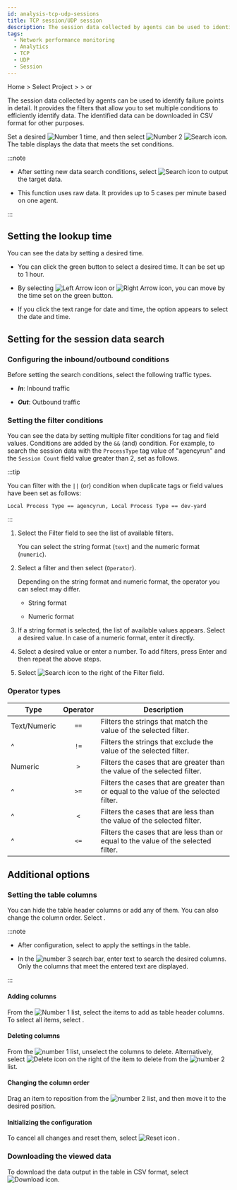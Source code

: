 ```yaml
---
id: analysis-tcp-udp-sessions
title: TCP session/UDP session
description: The session data collected by agents can be used to identify failure points in detail.
tags:
  - Network performance monitoring
  - Analytics
  - TCP
  - UDP
  - Session
---
```


Home > Select Project > <Cmdname sid="analysis" className="uitext" /> > <Cmdname sid="MNU06850" className="uitext" /> or <Cmdname sid="MNU06851" className="uitext" />

The session data collected by agents can be used to identify failure points in detail. It provides the filters that allow you to set multiple conditions to efficiently identify data. The identified data can be downloaded in CSV format for other purposes.

<ImgLang img="npm-analaysis-tcp-udp.png" desc="Session Search" />

Set a desired ![Number 1](/img/number-01.png) time, and then select ![Number 2](/img/number-02.png) ![Search icon](/img/ico-btn-search.png). The table displays the data that meets the set conditions.

:::note

-   After setting new data search conditions, select ![Search icon](/img/ico-btn-search.png) to output the target data.

-   This function uses raw data. It provides up to 5 cases per minute based on one agent.

:::

## Setting the lookup time

You can see the data by setting a desired time.

<ImgLang img='flexboard-time-set-select.png' desc='시간 선택 모드' className='noneborder' />

-   You can click the green button to select a desired time. It can be set up to 1 hour.

-   By selecting ![Left Arrow icon](/img/left-arrow.svg) or ![Right Arrow icon](/img/right-arrow.svg), you can move by the time set on the green button.

-   If you click the text range for date and time, the option appears to select the date and time.

## Setting for the session data search

### Configuring the inbound/outbound conditions

<ImgLang img="npm-analysis-select-in-out.png" desc="" />

Before setting the search conditions, select the following traffic types.

-   **_In_**: Inbound traffic

-   **_Out_**: Outbound traffic

### Setting the filter conditions

You can see the data by setting multiple filter conditions for tag and field values. Conditions are added by the `&&` (and) condition. For example, to search the session data with the `ProcessType` tag value of "agencyrun" and the `Session Count` field value greater than 2, set as follows.

<ImgLang img="npm-analysis-filtering.png" desc="Tag filtering" />

:::tip

You can filter with the `||` (or) condition when duplicate tags or field values have been set as follows:

```text
Local Process Type == agencyrun, Local Process Type == dev-yard
```

:::

1.  Select the Filter field to see the list of available filters.

    You can select the string format (`text`) and the numeric format (`numeric`).

    <ImgLang img='npm-analysis-field-list.png' desc='Field list' />

2.  Select a filter and then select <Cmdname sid="operator" className="uitext" />(`Operator`). 

    Depending on the string format and numeric format, the operator you can select may differ.

    -   String format<br/><ImgLang img='npm-analysis-filter-text-operater.png' desc='' />

    -   Numeric format<br/><ImgLang img='npm-analysis-filter-numeric-operater.png' desc='' />

3.  If a string format is selected, the list of available values appears. Select a desired value. In case of a numeric format, enter it directly.

    <ImgLang img='npm-analysis-filter-text-val-list.png' desc='' />

4.  Select a desired value or enter a number. To add filters, press Enter and then repeat the above steps.

5.  Select ![Search icon](/img/ico-btn-search.png) to the right of the Filter field.

### Operator types

| Type                           | Operator | Description                                                                             |
| ------------------------------ | :------: | --------------------------------------------------------------------------------------- |
| Text/Numeric                   |   `==`   | Filters the strings that match the value of the selected filter.                        |
| ^                              |   `!=`   | Filters the strings that exclude the value of the selected filter.                      |
| Numeric                        |   `>`    | Filters the cases that are greater than the value of the selected filter.               |
| ^                              |   `>=`   | Filters the cases that are greater than or equal to the value of the selected filter.   |
| ^                              |   `<`    | Filters the cases that are less than the value of the selected filter.                  |
| ^                              |   `<=`   | Filters the cases that are less than or equal to the value of the selected filter.      |

## Additional options

### Setting the table columns

You can hide the table header columns or add any of them. You can also change the column order. Select <Cmdname sid="BTN06441" className="uitext" />.

<ImgLang img="npm-analysis-column-settings.png" desc="Column Settings" />

:::note

-   After configuration, select <Cmdname sid="BTN06053" className="uitext" /> to apply the settings in the table.

-   In the ![number 3](/img/number-03.png) search bar, enter text to search the desired columns. Only the columns that meet the entered text are displayed.

:::

#### Adding columns

From the ![Number 1](/img/number-01.png) list, select the items to add as table header columns. To select all items, select <Cmdname sid="BTN06048" className="uitext" />.

#### Deleting columns

From the ![number 1](/img/number-01.png) list, unselect the columns to delete. Alternatively, select ![Delete icon](/img/ico-remove-white.svg) on the right of the item to delete from the ![number 2](/img/number-02.png) list.

#### Changing the column order

Drag an item to reposition from the ![number 2](/img/number-02.png) list, and then move it to the desired position. 

#### Initializing the configuration

To cancel all changes and reset them, select ![Reset icon](/img/ico-reset.svg) <Cmdname sid="initialized" className="uitext" />.

### Downloading the viewed data

To download the data output in the table in CSV format, select ![Download icon](/img/ic-csv-download-ms.svg).
